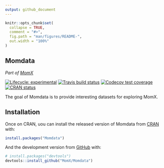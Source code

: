 ```yaml
---
output: github_document
---
```


<!-- README.md is generated from README.Rmd. Please edit that file -->

```r
knitr::opts_chunk$set(
  collapse = TRUE,
  comment = "#>",
  fig.path = "man/figures/README-",
  out.width = "100%"
)
```

## Momdata

*Part of [MomX](https://momx.github.io/MomX/)*

<!-- badges: start -->
[![Lifecycle: experimental](https://img.shields.io/badge/lifecycle-experimental-orange.svg)](https://www.tidyverse.org/lifecycle/#experimental)
[![Travis build status](https://travis-ci.org/MomX/Momdata.svg?branch=master)](https://travis-ci.org/MomX/Momdata)
[![Codecov test coverage](https://codecov.io/gh/MomX/Momdata/branch/master/graph/badge.svg)](https://codecov.io/gh/MomX/Momdata?branch=master)
[![CRAN status](https://www.r-pkg.org/badges/version/Momdata)](https://CRAN.R-project.org/package=Momdata)
<!-- badges: end -->


The goal of Momdata is to provide interesting datasets for exploring MomX.

## Installation

Once on CRAN, uou can install the released version of Momdata from [CRAN](https://CRAN.R-project.org) with:

``` r
install.packages("Momdata")
```

And the development version from [GitHub](https://github.com/) with:

``` r
# install.packages("devtools")
devtools::install_github("MomX/Momdata")
```


